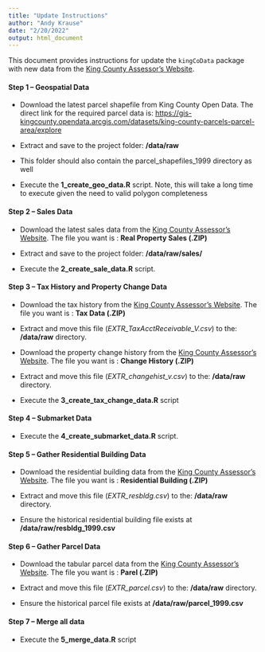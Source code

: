 ```yaml
---
title: "Update Instructions"
author: "Andy Krause"
date: "2/20/2022"
output: html_document
---
```


This document provides instructions for update the `kingCoData` package with new data from the [King County Assessor's Website](https://info.kingcounty.gov/assessor/datadownload/default.aspx).  

#### Step 1 -- Geospatial Data

* Download the latest parcel shapefile from King County Open Data.  The direct link for the required parcel data is: [https://gis-kingcounty.opendata.arcgis.com/datasets/king-county-parcels-parcel-area/explore](https://gis-kingcounty.opendata.arcgis.com/datasets/king-county-parcels-parcel-area/explore)

* Extract and save to the project folder: **/data/raw**

* This folder should also contain the parcel_shapefiles_1999 directory as well

* Execute the **1_create_geo_data.R** script.  Note, this will take a long time to execute given the need to valid polygon completeness

#### Step 2 -- Sales Data

* Download the latest sales data from the [King County Assessor's Website](https://info.kingcounty.gov/assessor/datadownload/default.aspx).  The file you want is : **Real Property Sales (.ZIP)**

* Extract and save to the project folder: **/data/raw/sales/**

* Execute the **2_create_sale_data.R** script. 

#### Step 3 -- Tax History and Property Change Data

* Download the tax history from the [King County Assessor's Website](https://info.kingcounty.gov/assessor/datadownload/default.aspx).  The file you want is : **Tax Data (.ZIP)**

* Extract and move this file (*EXTR_TaxAcctReceivable_V.csv*) to the: **/data/raw** directory. 

* Download the property change history from the [King County Assessor's Website](https://info.kingcounty.gov/assessor/datadownload/default.aspx).  The file you want is : **Change History (.ZIP)**

* Extract and move this file (*EXTR_changehist_v.csv*) to the: **/data/raw** directory. 

* Execute the **3_create_tax_change_data.R** script

#### Step 4 -- Submarket Data

* Execute the **4_create_submarket_data.R** script.  

#### Step 5 -- Gather Residential Building Data

* Download the residential building data from the [King County Assessor's Website](https://info.kingcounty.gov/assessor/datadownload/default.aspx).  The file you want is : **Residential Building (.ZIP)**

* Extract and move this file (*EXTR_resbldg.csv*) to the: **/data/raw** directory. 

* Ensure the historical residential building file exists at **/data/raw/resbldg_1999.csv**

#### Step 6 -- Gather Parcel Data

* Download the tabular parcel data from the [King County Assessor's Website](https://info.kingcounty.gov/assessor/datadownload/default.aspx).  The file you want is : **Parel (.ZIP)**

* Extract and move this file (*EXTR_parcel.csv*) to the: **/data/raw** directory. 

* Ensure the historical parcel file exists at **/data/raw/parcel_1999.csv**

#### Step 7 -- Merge all data

* Execute the **5_merge_data.R** script


